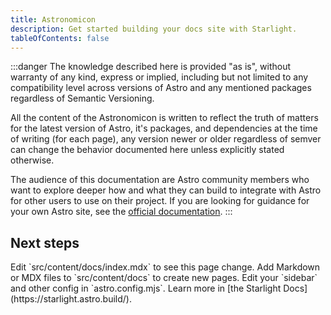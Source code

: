 ```yaml
---
title: Astronomicon
description: Get started building your docs site with Starlight.
tableOfContents: false
---
```


:::danger
The knowledge described here is provided "as is", without warranty of any kind, express or implied, including but not limited to any compatibility level across versions of Astro and any mentioned packages regardless of Semantic Versioning.

All the content of the Astronomicon is written to reflect the truth of matters for the latest version of Astro, it's packages, and dependencies at the time of writing (for each page), any version newer or older regardless of semver can change the behavior documented here unless explicitly stated otherwise.

The audience of this documentation are Astro community members who want to explore deeper how and what they can build to integrate with Astro for other users to use on their project. If you are looking for guidance for your own Astro site, see the [official documentation](https://docs.astro.build).
:::


## Next steps

<CardGrid stagger>
  <Card title="Update content" icon="pencil">
    Edit `src/content/docs/index.mdx` to see this page change.
  </Card>
  <Card title="Add new content" icon="add-document">
    Add Markdown or MDX files to `src/content/docs` to create new pages.
  </Card>
  <Card title="Configure your site" icon="setting">
    Edit your `sidebar` and other config in `astro.config.mjs`.
  </Card>
  <Card title="Read the docs" icon="open-book">
    Learn more in [the Starlight Docs](https://starlight.astro.build/).
  </Card>
</CardGrid>
